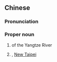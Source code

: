 {{also|三峡}}
==Chinese==
{{zh-forms|s=三峡}}

===Pronunciation===
{{zh-pron
|m=Sān Xiá
|ma=Chinese-Sanxia(Three Gorges).ogg
|c=saam1 haap6
|h=pfs=Sâm-hia̍p
|mn=Sam-kiap
|cat=pn
}}

===Proper noun===
{{zh-proper noun}}

# {{w|Three Gorges}} of the Yangtze River
# {{w|Sanxia District}}, [[New Taipei]]